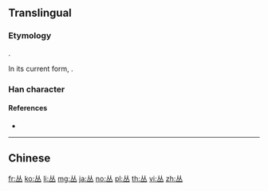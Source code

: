 {{character info/new}}
{{also|叢|从}}
==Translingual==

===Etymology===
{{Han simp}}.

In its current form, {{Han compound|从|一|c1=p|c2=s|ls=psc}}.

===Han character===
{{Han char|rn=1|rad=一|as=04|sn=5|four=88100|canj=OOM|ids=⿱从一}}

====References====
* {{Han ref|kx=0078.021|hdz=10017.030|uh=4E1B|ud=19995}}

----

==Chinese==
{{zh-see|叢}}

[[fr:丛]]
[[ko:丛]]
[[li:丛]]
[[mg:丛]]
[[ja:丛]]
[[no:丛]]
[[pl:丛]]
[[th:丛]]
[[vi:丛]]
[[zh:丛]]